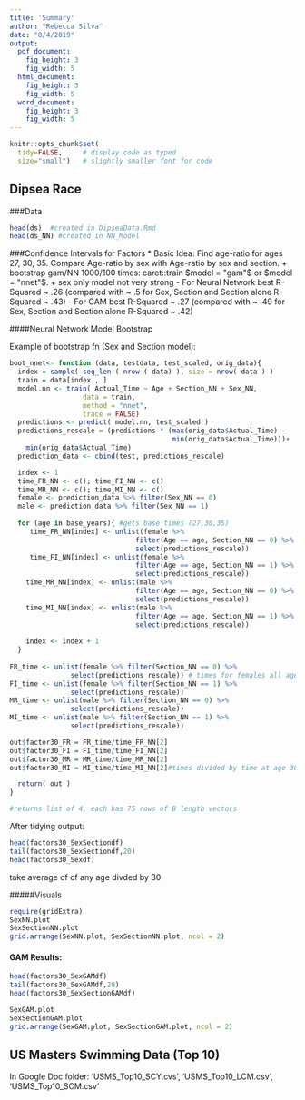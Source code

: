 ```yaml
---
title: 'Summary'
author: "Rebecca Silva"
date: "8/4/2019"
output: 
  pdf_document:
    fig_height: 3
    fig_width: 5
  html_document:
    fig_height: 3
    fig_width: 5
  word_document:
    fig_height: 3
    fig_width: 5
---
```


```r
knitr::opts_chunk$set(
  tidy=FALSE,     # display code as typed
  size="small")   # slightly smaller font for code
```

## Dipsea Race 

###Data 
```r
head(ds)  #created in DipseaData.Rmd
head(ds_NN) #created in NN_Model
```

###Confidence Intervals for Factors
* Basic Idea: Find age-ratio for ages 27, 30, 35. Compare Age-ratio by sex with Age-ratio by sex and section. 
 + bootstrap gam/NN 1000/100 times: caret::train $model = "gam"$ or $model = "nnet"$.
 + sex only model not very strong 
  - For Neural Network best R-Squared ~ .26 (compared with ~ .5 for Sex, Section and Section alone R-Squared ~ .43) 
  - For GAM best R-Squared ~ .27 (compared with ~ .49 for Sex, Section and Section alone R-Squared ~ .42) 
  
####Neural Network Model Bootstrap 

Example of bootstrap fn (Sex and Section model): 
```r
boot_nnet<- function (data, testdata, test_scaled, orig_data){
  index = sample( seq_len ( nrow ( data) ), size = nrow( data ) ) 
  train = data[index , ]
  model.nn <- train( Actual_Time ~ Age + Section_NN + Sex_NN,
                  data = train,
                  method = "nnet",
                  trace = FALSE)
  predictions <- predict( model.nn, test_scaled )
  predictions_rescale = (predictions * (max(orig_data$Actual_Time) - 
                                        min(orig_data$Actual_Time)))+ 
    min(orig_data$Actual_Time)
  prediction_data <- cbind(test, predictions_rescale)  

  index <- 1
  time_FR_NN <- c(); time_FI_NN <- c()
  time_MR_NN <- c(); time_MI_NN <- c()
  female <- prediction_data %>% filter(Sex_NN == 0) 
  male <- prediction_data %>% filter(Sex_NN == 1) 
  
  for (age in base_years){ #gets base times (27,30,35)
     time_FR_NN[index] <- unlist(female %>% 
                               filter(Age == age, Section_NN == 0) %>% 
                               select(predictions_rescale))
     time_FI_NN[index] <- unlist(female %>% 
                               filter(Age == age, Section_NN == 1) %>% 
                               select(predictions_rescale))
    time_MR_NN[index] <- unlist(male %>% 
                               filter(Age == age, Section_NN == 0) %>% 
                               select(predictions_rescale))
    time_MI_NN[index] <- unlist(male %>% 
                               filter(Age == age, Section_NN == 1) %>% 
                               select(predictions_rescale))
    
    index <- index + 1
  }
  
FR_time <- unlist(female %>% filter(Section_NN == 0) %>% 
               select(predictions_rescale)) # times for females all ages 
FI_time <- unlist(female %>% filter(Section_NN == 1) %>% 
               select(predictions_rescale))
MR_time <- unlist(male %>% filter(Section_NN == 0) %>% 
               select(predictions_rescale))
MI_time <- unlist(male %>% filter(Section_NN == 1) %>% 
               select(predictions_rescale))

out$factor30_FR = FR_time/time_FR_NN[2]
out$factor30_FI = FI_time/time_FI_NN[2]
out$factor30_MR = MR_time/time_MR_NN[2]
out$factor30_MI = MI_time/time_MI_NN[2]#times divided by time at age 30 

  return( out )
}

#returns list of 4, each has 75 rows of B length vectors
```

After tidying output:
```r
head(factors30_SexSectiondf)
tail(factors30_SexSectiondf,20)
head(factors30_Sexdf)
```
take average of of any age divded by 30 

#####Visuals
```r
require(gridExtra)
SexNN.plot
SexSectionNN.plot
grid.arrange(SexNN.plot, SexSectionNN.plot, ncol = 2)
```

#### GAM Results: 
```r
head(factors30_SexGAMdf)
tail(factors30_SexGAMdf,20)
head(factors30_SexSectionGAMdf)
```

```r
SexGAM.plot
SexSectionGAM.plot
grid.arrange(SexGAM.plot, SexSectionGAM.plot, ncol = 2)
```


## US Masters Swimming Data (Top 10)

In Google Doc folder: 'USMS_Top10_SCY.cvs', 'USMS_Top10_LCM.csv', 'USMS_Top10_SCM.csv'



